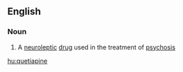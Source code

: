 ==English==

===Noun===
{{wikipedia}}
{{en-noun|-}}

# A [[neuroleptic]] [[drug]] used in the treatment of [[psychosis]]

[[hu:quetiapine]]
